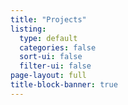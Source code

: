 ```yaml
---
title: "Projects"
listing:
  type: default
  categories: false
  sort-ui: false
  filter-ui: false
page-layout: full
title-block-banner: true
---
```

